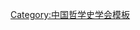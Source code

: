 {{Navbox
| name   = 中国哲学史学会第一届理事会
| title  = [[中国哲学史学会]]第一届理事会
| above  = 1979年10月－1982年12月
| bodyclass = hlist
| group1 = 名誉会长
| list1  = [[侯外庐]]
| group2 = 会长
| list2  = [[张岱年]]
| group3 = 副会长
| list3  = 
* [[冯契|冯　契]]
* [[石峻|石　峻]]
* [[任继愈]]
* [[萧萐父]]
| group4 = 常务理事
| list4  = 
* [[王明|王　明]]
* [[石峻|石　峻]]
* [[冯契|冯　契]]
* [[艾力农]]
* [[任继愈]]
* [[吕希晨]]
* [[邱汉生]]
* [[陈俊民]]
* [[萧萐父]]
* [[张岱年]]
* [[衷尔钜]]
* [[贾顺先]]
* [[曾乐山]]
| group5 = 理事
| list5  = 
* [[丁宝兰]]
* [[丁健生]]
* [[马序|马　序]]
* [[王明|王　明]]
* [[尹明|尹　明]]
* [[邓艾民]]
* [[申正|申　正]]
* [[石峻|石　峻]]
* [[石倬英]]
* [[冯契|冯　契]]
* [[冯憬远]]
* [[艾力农]]
* [[卢枫|卢　枫]]
* [[卢育三]]
* [[卢铭全]]
* [[包遵信]]
* [[任继愈]]
* [[伍雄武]]
* [[牟钟鉴]]
* [[刘宗碧]]
* [[吕希晨]]
* [[吕彦博]]
* [[邱汉生]]
* [[陈正夫]]
* [[陈克明]]
* [[陈金生]]
* [[陈俊民]]
* [[陈德述]]
* [[萧萐父]]
* [[李庆|李　庆]]
* [[李元考]]
* [[李书有]]
* [[李锦全]]
* [[沈善洪]]
* [[张建|张　建]]
* [[张军夫]]
* [[张岱年]]
* [[张锡勤]]
* [[杨凤麟]]
* [[周继旨]]
* [[钟离蒙]]
* [[贾顺先]]
* [[高令印]]
* [[袁永椿]]
* [[衷尔钜]]
* [[侯外庐]]
* [[曾乐山]]
* [[葛懋春]]
* [[蒙和巴图]]
* [[翟廷晋]]
* [[潘富恩]]
* [[魏宗禹]]
| group6 = 秘书长
| list6  = [[衷尔钜]]
| group7 = 副秘书长
| list7  =
* [[杨宪邦]]
* [[楼宇烈]]
| group8 = 顾问
| list8  =
* [[于光远]]
* [[冯友兰]]
* [[孙耕夫]]
* [[孙叔平]]
* [[吕振羽]]
* [[杨超|杨　超]]
* [[张恒寿]]
* [[郭化若]]
* [[容肇祖]]
* [[蔡尚思]]
}}<noinclude>
{{collapsible option}}
[[Category:中国哲学史学会模板]]
</noinclude>